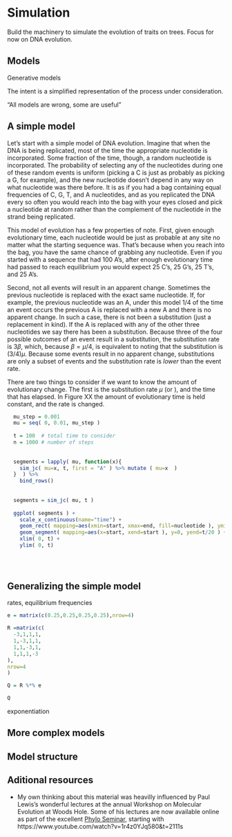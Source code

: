 # Simulation

Build the machinery to simulate the evolution of traits on trees. Focus for now on DNA evolution.


## Models

Generative models

The intent is a simplified representation of the process under consideration.

"All models are wrong, some are useful"


## A simple model

Let's start with a simple model of DNA evolution. Imagine that when the DNA is being replicated, most of the time the appropriate nucleotide is incorporated. Some fraction of the time, though, a random nucleotide is incorporated. The probability of selecting any of the nucleotides during one of these random events is uniform (picking a C is just as probably as picking a G, for example), and the new nucleotide doesn't depend in any way on what nucleotide was there before. It is as if you had a bag containing equal frequencies of C, G, T, and A nucleotides, and as you replicated the DNA every so often you would reach into the bag with your eyes closed and pick a nucleotide at random rather than the complement of the nucleotide in the strand being replicated.

This model of evolution has a few properties of note. First, given enough evolutionary time, each nucleotide would be just as probable at any site no matter what the starting sequence was. That's because when you reach into the bag, you have the same chance of grabbing any nucleotide. Even if you started with a sequence that had 100 A's, after enough evolutionary time had passed to reach equilibrium you would expect 25 C's, 25 G's, 25 T's, and 25 A's.

Second, not all events will result in an apparent change. Sometimes the previous nucleotide is replaced with the exact same nucleotide. If, for example, the previous nucleotide was an A, under this model $1/4$ of the time an event occurs the previous A is replaced with a new A and there is no apparent change. In such a case, there is not been a substitution (just a replacement in kind). If the A is replaced with any of the other three nucleotides we say there has been a substitution. Because three of the four possible outcomes of an event result in a substitution, the substitution rate is $3\beta$, which, because $\beta=\mu/4$, is equivalent to noting that the substitution is $(3/4) \mu$. Because some events result in no apparent change, substitutions are only a subset of events and the substitution rate is *lower* than the event rate.

There are two things to consider if we want to know the amount of evolutionary change. The first is the substitution rate $\mu$ (or ), and the time that has elapsed. In Figure XX the amount of evolutionary time is held constant, and the rate is changed.


```r

  mu_step = 0.001
  mu = seq( 0, 0.01, mu_step )
  
  t = 100  # total time to consider
  n = 1000 # number of steps
  
  
  segments = lapply( mu, function(x){
    sim_jc( mu=x, t, first = "A" ) %>% mutate ( mu=x  )
  }  ) %>%
    bind_rows()
  
  
  segments = sim_jc( mu, t )
  
  ggplot( segments ) +
    scale_x_continuous(name="time") +
    geom_rect( mapping=aes(xmin=start, xmax=end, fill=nucleotide ), ymin=0, ymax=t/20 ) +
    geom_segment( mapping=aes(x=start, xend=start ), y=0, yend=t/20 ) +
    xlim( 0, t) +
    ylim( 0, t)
    
  
  
```






## Generalizing the simple model





rates, equilibrium frequencies

```r

e = matrix(c(0.25,0.25,0.25,0.25),nrow=4)

R =matrix(c(
  -3,1,1,1,
  1,-3,1,1,
  1,1,-3,1,
  1,1,1,-3
),
nrow=4
)

Q = R %*% e

Q

```


exponentiation


## More complex models



## Model structure





## Aditional resources

- My own thinking about this material was heavilly influenced by Paul Lewis's wonderful lectures at the annual Workshop on Molecular Evolution at Woods Hole. Some of his lectures are now available online as part of the excellent [Phylo Seminar](https://www.youtube.com/channel/UCbAzhfySv7nLCrNYqZvBSMg), starting with https://www.youtube.com/watch?v=1r4z0YJq580&t=2111s


